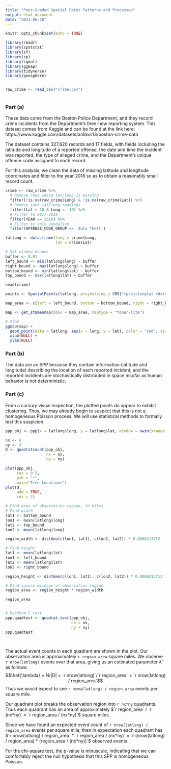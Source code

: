 ---
title: "Peer-Graded Spatial Point Patterns and Processes"
output: html_document
date: "2023-06-30"
---

```{r setup, include=FALSE}
knitr::opts_chunk$set(echo = TRUE)

library(readr)
library(spatstat)
library(sf)
library(sp)
library(rgdal)
library(ggmap)
library(tidyverse)
library(geosphere)


raw_crime <- read_csv("crime.csv")



```

### Part (a)

These data come from the Boston Police Department, and they record crime incidents from the Department's then-new reporting system. This dataset comes from Kaggle and can be found at the link here: https://www.kaggle.com/datasets/ankkur13/boston-crime-data

The dataset contains 327,820 records and 17 fields, with fields including the latitude and longitude of a reported offense, the date and time the incident was reported, the type of alleged crime, and the Department's unique offence code assigned to each record.

For this analysis, we clean the data of missing latitude and longitude coordinates and filter to the year 2018 so as to obtain a reasonably small record count.

```{r message=FALSE, warning=FALSE}
crime <- raw_crime %>% 
  # Remove rows where lat/long is missing
  filter(!is.na(raw_crime$Long) & !is.na(raw_crime$Lat)) %>%
  # Remove junk lat/long readings
  filter(Lat > 30 & Long < -10) %>%
  # Filter to 2017-2018
  filter(YEAR == 2018) %>%
  # Filter to only vandalism
  filter(OFFENSE_CODE_GROUP == 'Auto Theft')

latlong <- data.frame(long = crime$Long,
                      lat = crime$Lat)

# Set window bounds
buffer <- 0.01
left_bound <- min(latlong$long) - buffer
right_bound <- max(latlong$long) + buffer
bottom_bound <- min(latlong$lat) - buffer
top_bound <- max(latlong$lat) + buffer

head(crime)

points <- SpatialPoints(latlong, proj4string = CRS("+proj=longlat +datum=WGS84"))

map_area <- c(left = left_bound, bottom = bottom_bound, right = right_bound, top = top_bound)

map <- get_stamenmap(bbox = map_area, maptype = "toner-lite")

# Plot
ggmap(map) +
  geom_point(data = latlong, aes(x = long, y = lat), color = "red", size = 0.6) +
  xlab(NULL) +
  ylab(NULL)

```

### Part (b)

The data are an SPP because they contain information (latitude and longitude) describing the location of each reported incident, and the reported incidents are stochastically distributed in space insofar as human behavior is not deterministic.

### Part (c)

From a cursory visual inspection, the plotted points do appear to exhibit clustering. Thus, we may already begin to suspect that this is not a homogeneous Poisson process. We will use statistical methods to formally test this suspicion.

```{r message=FALSE, warning=FALSE}
ppp_obj <- ppp(x = latlong$long, y = latlong$lat, window = owin(xrange = range(latlong$long), yrange = range(latlong$lat)))

nx <- 6
ny <- 3
Q <- quadratcount(ppp_obj, 
                  nx = nx, 
                  ny = ny)

plot(ppp_obj, 
     cex = 0.5, 
     pch = "+", 
     main="Tree Locations")
plot(Q, 
     add = TRUE, 
     cex = 2)

# Find area of observation region, in miles
# Find width
lat1 <- bottom_bound
lon1 <- mean(latlong$long)
lat2 <- top_bound
lon2 <- mean(latlong$long)

region_width <- distGeo(c(lon1, lat1), c(lon2, lat2)) * 0.0006213712

# Find height
lat1 <- mean(latlong$lat)
lon1 <- left_bound
lat2 <- mean(latlong$lat)
lon2 <- right_bound

region_height <- distGeo(c(lon1, lat1), c(lon2, lat2)) * 0.0006213712

# Find square mileage of observation region
region_area <- region_height * region_width

region_area


# Perform F test
ppp.quadtest <- quadrat.test(ppp_obj, 
                             nx = nx, 
                             ny = ny)
ppp.quadtest




```

The actual event counts in each quadrant are shown in the plot. Our observation area is approximately `r region_area` square miles. We observe `r nrow(latlong)` events over that area, giving us an estimated parameter $\hat{\lambda}$ as follows:
$$\hat{\lambda} = N/|D| = `r nrow(latlong)`/`r region_area` = `r nrow(latlong) / region_area`$$
Thus we would expect to see `r nrow(latlong) / region_area` events per square mile.

Our quadrant plot breaks the observation region into `r nx*ny` quadrants. Thus each quadrant has an area of approximately $`r region_area` / `r (nx*ny)` = `r region_area / (nx*ny)`$ square miles.

Since we have found an expected event count of `r nrow(latlong) / region_area` events per square mile, then in expectation each quadrant has $`r nrow(latlong) / region_area` * `r region_area / (nx*ny)` = `r (nrow(latlong) / region_area) * (region_area / (nx*ny))`$ observed events.

For the chi-square test, the p-value is minuscule, indicating that we can comfortably reject the null hypothesis that this SPP is homogeneous Poisson.


